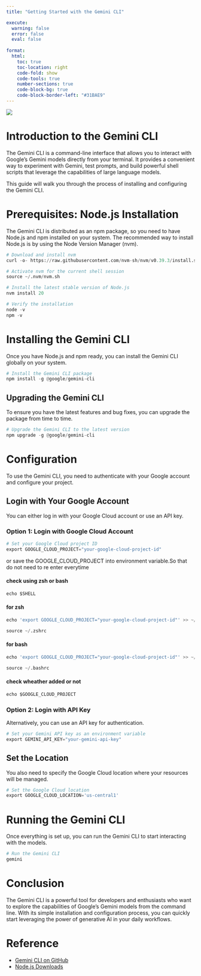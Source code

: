 ```yaml
---
title: "Getting Started with the Gemini CLI"

execute:
  warning: false
  error: false
  eval: false
  
format:
  html:
    toc: true
    toc-location: right
    code-fold: show
    code-tools: true
    number-sections: true
    code-block-bg: true
    code-block-border-left: "#31BAE9"
---
```


![](images/clipboard-4089562798.png)

# Introduction to the Gemini CLI

The Gemini CLI is a command-line interface that allows you to interact with Google's Gemini models directly from your terminal. It provides a convenient way to experiment with Gemini, test prompts, and build powerful shell scripts that leverage the capabilities of large language models.

This guide will walk you through the process of installing and configuring the Gemini CLI.

# Prerequisites: Node.js Installation

The Gemini CLI is distributed as an npm package, so you need to have Node.js and npm installed on your system. The recommended way to install Node.js is by using the Node Version Manager (nvm).

```python
# Download and install nvm
curl -o- https://raw.githubusercontent.com/nvm-sh/nvm/v0.39.3/install.sh | bash

# Activate nvm for the current shell session
source ~/.nvm/nvm.sh

# Install the latest stable version of Node.js
nvm install 20

# Verify the installation
node -v
npm -v
```

# Installing the Gemini CLI

Once you have Node.js and npm ready, you can install the Gemini CLI globally on your system.

```python
# Install the Gemini CLI package
npm install -g @google/gemini-cli
```

## Upgrading the Gemini CLI

To ensure you have the latest features and bug fixes, you can upgrade the package from time to time.

```python
# Upgrade the Gemini CLI to the latest version
npm upgrade -g @google/gemini-cli
```

# Configuration

To use the Gemini CLI, you need to authenticate with your Google account and configure your project.

## Login with Your Google Account

You can either log in with your Google Cloud account or use an API key.

### Option 1: Login with Google Cloud Account

```python
# Set your Google Cloud project ID
export GOOGLE_CLOUD_PROJECT="your-google-cloud-project-id"
```


or save the GOOGLE_CLOUD_PROJECT into environment variable.So that do not need to re enter everytime

#### check using zsh or bash

```python
echo $SHELL
```

#### for zsh
```python
echo 'export GOOGLE_CLOUD_PROJECT="your-google-cloud-project-id"' >> ~/.zshrc

source ~/.zshrc
```


#### for bash
```python
echo 'export GOOGLE_CLOUD_PROJECT="your-google-cloud-project-id"' >> ~/.bashrc

source ~/.bashrc
```


#### check wheather added or not

```python
echo $GOOGLE_CLOUD_PROJECT
```



### Option 2: Login with API Key

Alternatively, you can use an API key for authentication.

```python
# Set your Gemini API key as an environment variable
export GEMINI_API_KEY="your-gemini-api-key"
```

## Set the Location

You also need to specify the Google Cloud location where your resources will be managed.

```python
# Set the Google Cloud location
export GOOGLE_CLOUD_LOCATION='us-central1'
```

# Running the Gemini CLI

Once everything is set up, you can run the Gemini CLI to start interacting with the models.

```python
# Run the Gemini CLI
gemini
```

# Conclusion

The Gemini CLI is a powerful tool for developers and enthusiasts who want to explore the capabilities of Google's Gemini models from the command line. With its simple installation and configuration process, you can quickly start leveraging the power of generative AI in your daily workflows.

# Reference

-   [Gemini CLI on GitHub](https://github.com/google-gemini/gemini-cli)
-   [Node.js Downloads](https://nodejs.org/en/download)
